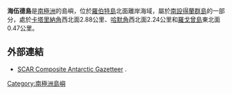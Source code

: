 '''海伍德島'''是[[南極洲|南極洲]]的島嶼，位於[[羅伯特島|羅伯特島]]北面離岸海域，屬於[[南設得蘭群島|南設得蘭群島]]的一部分，處於[[卡塔里納角|卡塔里納角]]西北面2.88公里、[[哈默角|哈默角]]西北面2.24公里和[[羅戈曾島|羅戈曾島]]東北面0.47公里。

==外部連結==
* [http://data.aad.gov.au/aadc/gaz/scar/ SCAR Composite Antarctic Gazetteer] {{WebCite|url=https://www.webcitation.org/5ug2CfC7m?url=http://data.aad.gov.au/aadc/gaz/scar/ |date=20101202140255 |dateformat=iso }}.

{{coord|62|19|11|S|59|41|08|W|display=title}} 

{{南设得兰群岛}}

{{Antarctica-geo-stub}}

[[Category:南極洲島嶼|Category:南極洲島嶼]]